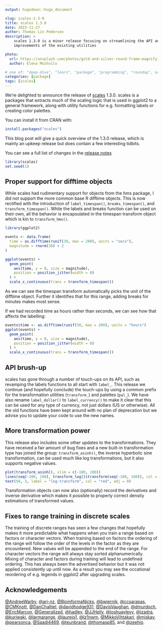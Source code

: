 ```yaml
---
output: hugodown::hugo_document

slug: scales-1-3-0
title: scales 1.3.0
date: 2023-11-27
author: Thomas Lin Pedersen
description: >
    scales 1.3.0 is a minor release focusing on streamlining the API and gradual
    improvements of the existing utilities

photo:
  url: https://unsplash.com/photos/gold-and-silver-round-frame-magnifying-glass-j06gLuKK0GM
  author: Elena Mozhvilo

# one of: "deep-dive", "learn", "package", "programming", "roundup", or "other"
categories: [package] 
tags: [scales]
---
```


```{=html}
<!--
TODO:
* [x] Look over / edit the post's title in the yaml
* [x] Edit (or delete) the description; note this appears in the Twitter card
* [x] Pick category and tags (see existing with `hugodown::tidy_show_meta()`)
* [x] Find photo & update yaml metadata
* [x] Create `thumbnail-sq.jpg`; height and width should be equal
* [x] Create `thumbnail-wd.jpg`; width should be >5x height
* [x] `hugodown::use_tidy_thumbnails()`
* [x] Add intro sentence, e.g. the standard tagline for the package
* [x] `usethis::use_tidy_thanks()`
-->
```
We're delighted to announce the release of [scales](https://scales.r-lib.org) 1.3.0. scales is a packages that extracts much of the scaling logic that is used in ggplot2 to a general framework, along with utility functions for e.g. formatting labels or creating color palettes.

You can install it from CRAN with:

```r
install.packages("scales")
```

This blog post will give a quick overview of the 1.3.0 release, which is mainly an upkeep release but does contain a few interesting tidbits.

You can see a full list of changes in the [release notes](https://scales.r-lib.org/news/index.html)

```r
library(scales)
set.seed(1)
```

## Proper support for difftime objects

While scales had rudimentary support for objects from the hms package, I did not support the more common base R difftime objects. This is now rectified with the introduction of `label_timespan()`, `breaks_timespan()`, and `transform_timespan()`. While the labels and breaks function can be used on their own, all the behavior is encapsulated in the timespan transform object which is kin to `transform_hms()`.

```r
library(ggplot2)

events <- data.frame(
  time = as.difftime(runif(30, max = 200), units = "secs"),
  magnitude = rnorm(30) + 2
)

ggplot(events) + 
  geom_point(
    aes(time, y = 0, size = magnitude), 
    position = position_jitter(width = 0)
  ) + 
  scale_x_continuous(trans = transform_timespan())
```

As we can see the timespan transform automatically picks the unit of the difftime object. Further it identifies that for this range, adding breaks for minutes makes most sense.

If we had recorded time as hours rather than seconds, we can see how that affects the labelling:

```r
events$time <- as.difftime(runif(30, max = 200), units = "hours")
ggplot(events) + 
  geom_point(
    aes(time, y = 0, size = magnitude), 
    position = position_jitter(width = 0)
  ) + 
  scale_x_continuous(trans = transform_timespan())
```

## API brush-up

scales has gone through a number of touch-ups on its API, such as revamping the labels functions to all start with `label_`. This release we continue (and hopefully conclude) the touch-ups by using a common prefix for the transformation utilities (`transform_`) and palettes (`pal_`). We have also rename `label_dollar()` to `label_currency()` to make it clear that this can be used for any type of currency, not just dollars (US or otherwise). All the old functions have been kept around with no plan of deprecation but we advise you to update your code to use the new names.

## More transformation power

This release also includes some other updates to the transformations. They have received a fair amount of bug fixes and a new built-in transformation type has joined the group: `transform_asinh()`, the inverse hyperbolic sine transformation, can be used much like log transformations, but it also supports negative values.

```r
plot(transform_asinh(), xlim = c(-100, 100))
lines(seq(-100, 100), transform_log()$transform(seq(-100, 100)), col = "red")
text(50, 3, label = "log-transform", col = "red", adj = 0)
```

Transformation objects can now also (optionally) record the derivatives and inverse derivative which makes it possible to properly correct density estimations of transformed values.

## Fixes to range training in discrete scales

The training of discrete ranges has seen a few changes that hopefully makes it more predictable what happens when you train a range based on factors or character vectors. When training based on factors the ordering of the range will follow the order of the levels in the factor as they are encountered. New values will be appended to the end of the range. For character vectors the range will always stay sorted alphanumerically. Mixing of character and factors during training will lead to undefined ordering. This has always been the advertised behavior but it was not applied consistently up until now. As a result you may see the occational reordering of e.g. legends in ggplot2 after upgrading scales.

## Acknowledgements

[\@AndreeWarby](https://github.com/AndreeWarby), [\@ari-nz](https://github.com/ari-nz), [\@BioinformaNicks](https://github.com/BioinformaNicks), [\@bwiernik](https://github.com/bwiernik), [\@ccsarapas](https://github.com/ccsarapas), [\@CMKnott](https://github.com/CMKnott), [\@DanChaltiel](https://github.com/DanChaltiel), [\@davidhodge931](https://github.com/davidhodge931), [\@DavisVaughan](https://github.com/DavisVaughan), [\@dmurdoch](https://github.com/dmurdoch), [\@EricMarcon](https://github.com/EricMarcon), [\@Generalized](https://github.com/Generalized), [\@hadley](https://github.com/hadley), [\@JJHelly](https://github.com/JJHelly), [\@joshuaylevy](https://github.com/joshuaylevy), [\@jzadra](https://github.com/jzadra), [\@kuriwaki](https://github.com/kuriwaki), [\@larmarange](https://github.com/larmarange), [\@laurejo1](https://github.com/laurejo1), [\@lz1nwm](https://github.com/lz1nwm), [\@MikkoVihtakari](https://github.com/MikkoVihtakari), [\@mjskay](https://github.com/mjskay), [\@pearsonca](https://github.com/pearsonca), [\@Saadi4469](https://github.com/Saadi4469), [\@teunbrand](https://github.com/teunbrand), [\@thomasp85](https://github.com/thomasp85), and [\@zeehio](https://github.com/zeehio).

